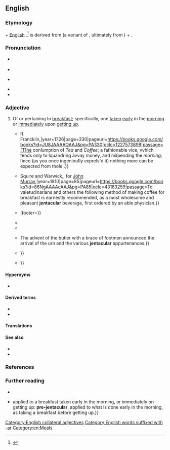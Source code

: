 ==English==
{{was wotd|2022|March|18}}

===Etymology===
{{root|en|ine-pro|*h₁yaǵ-|*-lós}}
{{lbor|en|la|iēntāculum|t=breakfast (particularly taken right after getting up)}} + [[w:English language|English]] {{m|en|-ar|pos={{glossary|suffix}} meaning ‘of, near, or pertaining to’ forming {{glossary|adjective}}s}}.<ref>{{R:OED Online|entry=† jentacular|pos=adj|id=101053|date=June 2019}}</ref> {{m|la||Iēntāculum}} is derived from {{m|la|ientō}} (a variant of {{m|la|ieientō|t=to have breakfast}}, ultimately from {{der|en|ine-pro|*h₁yaǵ-|t=to sacrifice; to worship}}) + {{m|la|-culum|pos={{glossary|diminutive}} suffix}}.

===Pronunciation===
* {{a|RP}} {{IPA|en|/dʒɛnˈtækjʊlə/}}
* {{audio|en|LL-Q1860 (eng)-Vealhurl-jentacular.wav|Audio (Southern England)}}
* {{a|GA}} {{IPA|en|/dʒɛnˈtækjəlɚ/}}
* {{rhymes|en|ækjʊlə(ɹ)}}
* {{hyphenation|en|jen|ta|cul|ar}}

===Adjective===
{{en-adj|?}}

# {{lb|en|formal|chiefly|archaic}} Of or pertaining to [[breakfast#Noun|breakfast]]; specifically, one [[take#Verb|taken]] [[early]] in the [[morning]] or [[immediately]] upon [[get up|getting up]].
#: {{ux|en|I took a post-'''jentacular''' walk to settle my stomach.}}
#* {{quote-book|en|author=[Nicholas Amhurst]|authorlink=Nicholas Amhurst|chapter=Appendix. A ''Letter'' to the Reverend Dr. [[w:Richard Newton (academic)|[Richard] ''Newton'']], Principal of Hart-Hall; Occasion’d by His Book Entitled, ''University Education'', &c.|title=Terræ-filius: Or, The Secret History of the University of Oxford; in Several Essays.{{nb...|To which are Added, Remarks upon a Late Book, Entitled, University Education, by R. Newton, D.D. Principal of Hart-Hall.}}|location=London|publisher={{...|Printed for}} R. Francklin,{{nb...|under Tom’s Coffee-House, in Russel-Street, Covent-Garden.}}|year=1726|page=330|pageurl=https://books.google.com/books?id=JU8JAAAAQAAJ&pg=PA330|oclc=1227573898|passage=[T]he conſumption of ''Tea'' and ''Coffee''; a faſhionable vice, vvhich tends only to ſquandring avvay money, and miſpending the ''morning''; ſince (as you once ingeniouſly expreſs'd it) nothing more can be expected from thoſe {{smallcaps|'''Jentacular''' Confabulations}}.}}
#* {{quote-book|en|entry=For Improving Coffee|title=The New Family Receipt-Book, Containing Seven Hundred Truly Valuable Receipts in Various Branches of Domestic Economy;{{nb...|Selected from the Works of British and Foreign Writers of Unquestionable Experience & Authority, and from the Attested Communications of Scientific Friends.}}|location=London|publisher={{...|Printed by}} Squire and Warwick,{{nb...|Furnival’s-Inn-Court}}, for [[w:John Murray (publisher)|John Murray]],{{nb...|32, Fleet Street, sold also by every bookseller and newsman in town and country.}}|year=1810|page=85|pageurl=https://books.google.com/books?id=86NgAAAAcAAJ&pg=PA85|oclc=43183259|passage=To valetudinarians and others the following method of making coffee for breakfast is earnestly recommended, as a most wholesome and pleasant '''jentacular''' beverage, first ordered by an able physician.}}
#* {{quote-book|en|author=Donald J. Lange|quotee={{w|George Darley}}|chapter=The Life of George Darley: The Eighteen Forties|title=The Life and Poetry of George Darley|location=Newcastle upon Tyne, Tyne and Wear|publisher={{w|Cambridge Scholars Publishing}}|year=late 1840s|year_published=2020|page=125|pageurl=https://books.google.com/books?id=xb_9DwAAQBAJ&pg=PA125|isbn=978-1-5275-5521-1|passage=Do you ever by chance do such a saluberrimous thing{{nb...}}, as to walk into town before breakfast? If you ever do, I should be most glad to see you either here or at Nº 6 Lower Belgrave St South, Eaton Square, at your choice. Here there be '''<u>jentacular</u>''' comforts in great abundance— {{...}}|footer={{small|Quotation from a letter to the Rev. F. Maurice.}}}}
#* {{quote-journal|en|author=George Cupples|authorlink=George Cupples|title=Loch-Na_Diomhair—The Lake of the Secret. A Highland Flight.|editor={{w|David Masson}}|magazine=[[w:Macmillan's Magazine|Macmillan’s Magazine]]|location=London|publisher=[[w:Macmillan Publishers|Macmillan and Co.]]{{nb...|16, Bedford Street, Covent Garden; and Cambridge.}}|month=May|year=1860|section=section I (How We Set Out for It—Ickerson and I)|volume=II|issue=7|page=22|pageurl=https://archive.org/details/macmillansmagazi01macmuoft/page/22/mode/1up|column=1|oclc=1042245262|passage=On Ickerson's part, with the help of "a few post-'''jentacular''' inhalations," as he in his colossal manner was pleased to phrase it, "from that fragrant weed which so propitiates clearness of thought, and tends to promote equanimity in action."}}
#* {{quote-journal|en|title=From Oxford to St. George’s|magazine=[[w:Baily's Monthly Magazine of Sports and Pastimes, and Racing Register|Baily’s Monthly Magazine of Sports and Pastimes]]|location=London|publisher=Baily Brothers,{{nb...|Cornhill.}}|month=October|year=1861|volume=II|issue=8|section=chapter IX|page=20|pageurl=https://books.google.com/books?id=zhRBAAAAYAAJ&pg=PA20|oclc=1015473216|passage=Nature is nature; ignore her if you will; so Grey, like a sensible man, went to work, ''con amore'', at his '''jentacular''' meal.}}
#* {{quote-book|en|author=William Murison|chapter=Perspicuity|title=English Composition: Part I: Uses of Words, Figures of Speech, Sentence and Paragraph Construction, Punctuation|location=Cambridge, Cambridgeshire|publisher=[[w:Cambridge University Press|University Press]]|year=1912|page=62|pageurl=https://archive.org/details/in.ernet.dli.2015.515744/page/n79/mode/1up|oclc=876625736|passage=Point out instances of want of simplicity and of directness in the following. Express the meaning simply and directly. {{...}} The advent of the butler with a brace of footmen announced the arrival of the urn and the various '''jentacular''' appurtenances.}}
#* {{quote-book|en|author=Michael Griffith|authorlink=Michael Griffith (novelist)|chapter=Kidnapped (A Romance)|title=Bibliophilia: A Novella and Stories|location=New York, N.Y.|publisher={{w|Arcade Publishing}}|year=2003|page=163|pageurl=https://books.google.com/books?id=Gomp-hxzx6wC&pg=PA163|isbn=978-1-55970-676-6|passage=The Gentleman loved to hold that crackling rectangle [a newspaper] in front of his face (folded, of course, into courteous fourths), loved the slant of the '''jentacular''' sun, the slightly acrid odor of the newsprint, the snappy headlines: {{...}}}}
#* {{quote-book|en|author=William Penn|chapter=VIII|title=Love in the Time of Flowers|location=[Bloomington, Ind.]|publisher={{w|Trafford Publishing}}|year=2009|year_published=12 July 2012|section=book VIII, section 6|page=506|pageurl=https://books.google.com/books?id=QlAWA2s4fAsC&pg=PA506|isbn=978-1-4251-6949-7|passage=Dressed in an asphodel green bombagette frock, loosefitting and lightweight to accomplish a '''jentacular''' ease, {{...}}}}

====Hypernyms====
* {{l|en|prandial}}

====Derived terms====
* {{l|en|antejentacular}}
* {{l|en|postjentacular}}

====Translations====
{{trans-top|of or pertaining to breakfast}}
{{trans-mid}}
{{trans-bottom}}

====See also====
* {{l|en|breakfastlike}}
* {{l|en|dinnerlike}}

===References===
<references/>

===Further reading===
* {{pedia|breakfast}}
* {{cite-book|author=James Stormonth|entry=jentacular|title=Etymological and Pronouncing Dictionary of the English Language{{nb...|Including a Very Copious Selection of Scientific Terms for Use in Schools and Colleges and as a Book of General Reference [...] Fifth Edition, Revised with a New and Enlarged Supplement}}|edition=5th|location=Edinburgh; London|publisher=[[w:Blackwood (publishing house)|William Blackwood and Sons]]|year=1879|page=755|pageurl=https://books.google.com/books?id=J2kCAAAAQAAJ&pg=PA755|column=2|oclc=1169937611|passage='''jentacular''',<!--bold in original--> {{...}} applied to a breakfast taken early in the morning, or immediately on getting up: '''pre-jentacular''',<!--bold in original--> applied to what is done early in the morning, as taking a breakfast before getting up.}}

[[Category:English collateral adjectives]]
[[Category:English words suffixed with -ar]]
[[Category:en:Meals]]